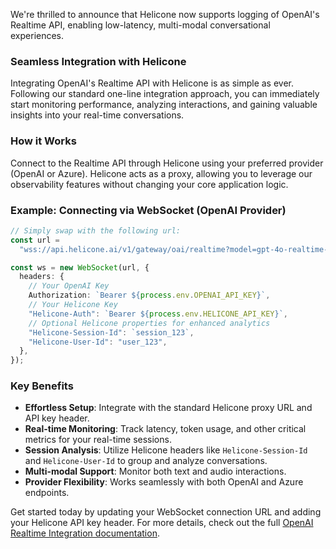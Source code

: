 We're thrilled to announce that Helicone now supports logging of OpenAI's Realtime API, enabling low-latency, multi-modal conversational experiences.

### Seamless Integration with Helicone

Integrating OpenAI's Realtime API with Helicone is as simple as ever. Following our standard one-line integration approach, you can immediately start monitoring performance, analyzing interactions, and gaining valuable insights into your real-time conversations.

### How it Works

Connect to the Realtime API through Helicone using your preferred provider (OpenAI or Azure). Helicone acts as a proxy, allowing you to leverage our observability features without changing your core application logic.

### Example: Connecting via WebSocket (OpenAI Provider)

```typescript
// Simply swap with the following url:
const url =
  "wss://api.helicone.ai/v1/gateway/oai/realtime?model=gpt-4o-realtime-preview-2024-12-17";

const ws = new WebSocket(url, {
  headers: {
    // Your OpenAI Key
    Authorization: `Bearer ${process.env.OPENAI_API_KEY}`,
    // Your Helicone Key
    "Helicone-Auth": `Bearer ${process.env.HELICONE_API_KEY}`,
    // Optional Helicone properties for enhanced analytics
    "Helicone-Session-Id": `session_123`,
    "Helicone-User-Id": "user_123",
  },
});
```

### Key Benefits

- **Effortless Setup**: Integrate with the standard Helicone proxy URL and API key header.
- **Real-time Monitoring**: Track latency, token usage, and other critical metrics for your real-time sessions.
- **Session Analysis**: Utilize Helicone headers like `Helicone-Session-Id` and `Helicone-User-Id` to group and analyze conversations.
- **Multi-modal Support**: Monitor both text and audio interactions.
- **Provider Flexibility**: Works seamlessly with both OpenAI and Azure endpoints.

Get started today by updating your WebSocket connection URL and adding your Helicone API key header. For more details, check out the full [OpenAI Realtime Integration documentation](https://docs.helicone.ai/integrations/openai/realtime).
